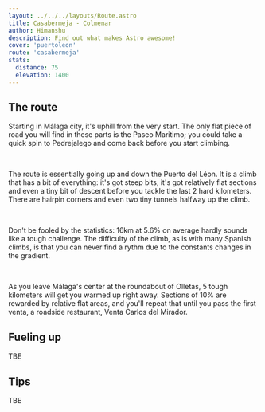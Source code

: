 ```yaml
---
layout: ../../../layouts/Route.astro
title: Casabermeja - Colmenar
author: Himanshu
description: Find out what makes Astro awesome!
cover: 'puertoleon'
route: 'casabermeja'
stats:
  distance: 75
  elevation: 1400
---
```


<h2 class="text-3xl font-medium leading-none mb-4">The route</h2>

Starting in Málaga city, it's uphill from the very start. The only
flat piece of road you will find in these parts is the Paseo Maritimo;
you could take a quick spin to Pedrejalego and come back before you
start climbing.

<br/>

The route is essentially going up and down the Puerto del Léon. It is
a climb that has a bit of everything: it's got steep bits, it's got
relatively flat sections and even a tiny bit of descent before you
tackle the last 2 hard kilometers. There are hairpin corners and even
two tiny tunnels halfway up the climb.

<br/>

Don't be fooled by the statistics: 16km at 5.6% on average hardly
sounds like a tough challenge. The difficulty of the climb, as is with
many Spanish climbs, is that you can never find a rythm due to the
constants changes in the gradient.

<br/>

As you leave Málaga's center at the roundabout of Olletas, 5 tough
kilometers will get you warmed up right away. Sections of 10% are
rewarded by relative flat areas, and you'll repeat that until you pass
the first venta, a roadside restaurant, Venta Carlos del Mirador.

<h2 class="text-3xl font-medium leading-none mb-4 mt-4">Fueling up</h2>

TBE

<h2 class="text-3xl font-medium leading-none mb-4 mt-4">Tips</h2>

TBE
    